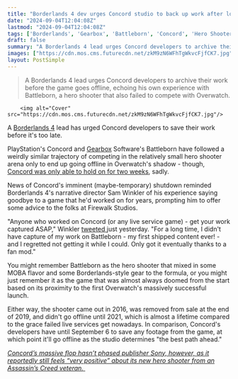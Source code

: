 ```yaml
---
title: "Borderlands 4 dev urges Concord studio to back up work after losing theirs to Gearbox's hero shooter flop: 'I regretted not getting it while I could'"
date: "2024-09-04T12:04:08Z"
lastmod: "2024-09-04T12:04:08Z"
tags: ['Borderlands', 'Gearbox', 'Battleborn', 'Concord', 'Hero Shooter', 'Live Service', 'Overwatch']
draft: false
summary: "A Borderlands 4 lead urges Concord developers to archive their work before the game goes offline, echoing his own experience with Battleborn, a hero shooter that also failed to compete with Overwatch."
images: ["https://cdn.mos.cms.futurecdn.net/zkM9zN6WFhTgWkvcFjfCK7.jpg"]
layout: PostSimple
---
```

> A Borderlands 4 lead urges Concord developers to archive their work before the game goes offline, echoing his own experience with Battleborn, a hero shooter that also failed to compete with Overwatch.


        <img alt="Cover" src="https://cdn.mos.cms.futurecdn.net/zkM9zN6WFhTgWkvcFjfCK7.jpg"/>
        
A [Borderlands 4](https://www.gamesradar.com/games/borderlands/borderlands-4-guide/) lead has urged Concord developers to save their work before it's too late.

PlayStation's Concord and [Gearbox](https://www.gamesradar.com/tag/gearbox/) Software's Battleborn have followed a weirdly similar trajectory of competing in the relatively small hero shooter arena only to end up going offline in Overwatch's shadow - though, [Concord was only able to hold on for two weeks](https://www.gamesradar.com/games/fps/concord-is-being-taken-offline-this-week-and-everyone-is-getting-refunds-as-playstation-tries-to-determine-the-best-path-ahead/), sadly. 

News of Concord's imminent (maybe-temporary) shutdown reminded Borderlands 4's narrative director Sam Winkler of his experience saying goodbye to a game that he'd worked on for years, prompting him to offer some advice to the folks at Firewalk Studios.

"Anyone who worked on Concord (or any live service game) - get your work captured ASAP," Winkler [tweeted ](https://x.com/ThatSamWinkler/status/1831020697805824162)just yesterday. "For a long time, I didn't have capture of my work on Battleborn - my first shipped content ever! - and I regretted not getting it while I could. Only got it eventually thanks to a fan mod."

You might remember Battleborn as the hero shooter that mixed in some MOBA flavor and some Borderlands-style gear to the formula, or you might just remember it as the game that was almost always doomed from the start based on its proximity to the first Overwatch's massively successful launch. 

Either way, the shooter came out in 2016, was removed from sale at the end of 2019, and didn't go offline until 2021, which is almost a lifetime compared to the grace failed live services get nowadays. In comparison, Concord's developers have until September 6 to save any footage from the game, at which point it'll go offline as the studio determines "the best path ahead."

[<em>Concord’s massive flop hasn’t phased publisher Sony, however, as it reportedly still feels “very positive” about its new hero shooter from an Assassin’s Creed veteran.</em> ](https://www.gamesradar.com/games/fps/concords-massive-flop-hasnt-phased-sony-which-reportedly-feels-very-positive-about-its-next-live-service-from-an-assassins-creed-veteran/)
        